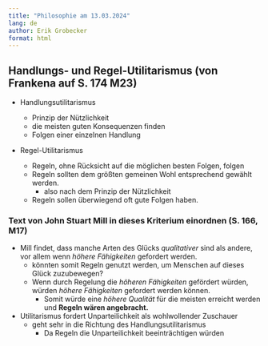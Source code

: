 ```yaml
---
title: "Philosophie am 13.03.2024"
lang: de
author: Erik Grobecker
format: html
---
```


## Handlungs- und Regel-Utilitarismus (von Frankena auf S. 174 M23)

-   Handlungsutilitarismus

    -   Prinzip der Nützlichkeit
    -   die meisten guten Konsequenzen finden
    -   Folgen einer einzelnen Handlung

-   Regel-Utilitarismus

    -   Regeln, ohne Rücksicht auf die möglichen besten Folgen, folgen
    -   Regeln sollten dem größten gemeinen Wohl entsprechend gewählt werden.
        -   also nach dem Prinzip der Nützlichkeit
    -   Regeln sollen überwiegend oft gute Folgen haben.

### Text von John Stuart Mill in dieses Kriterium einordnen (S. 166, M17)

-   Mill findet, dass manche Arten des Glücks *qualitativer* sind als andere, vor allem wenn *höhere Fähigkeiten* gefordert werden.
    -   könnten somit Regeln genutzt werden, um Menschen auf dieses Glück zuzubewegen?
    -   Wenn durch Regelung die *höheren Fähigkeiten* gefördert würden, würden *höhere Fähigkeiten* gefordert werden können.
        -   Somit würde eine *höhere Qualität* für die meisten erreicht werden und **Regeln wären angebracht.**
-   Utilitarismus fordert Unparteilichkeit als wohlwollender Zuschauer
    -   geht sehr in die Richtung des Handlungsutilitarismus
        -   Da Regeln die Unparteilichkeit beeinträchtigen würden